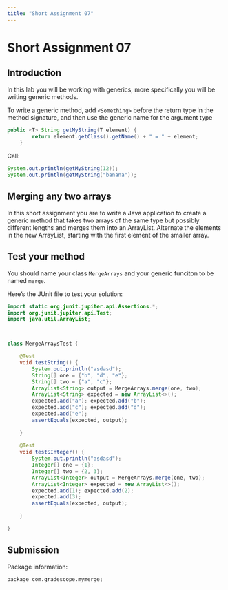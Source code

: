 ```yaml
---
title: "Short Assignment 07"
---
```


# Short Assignment 07

## Introduction 

In this lab you will be working with generics, more specifically you will be writing generic methods.

To write a generic method, add `<Something>` before the return type in the method signature, and then use the generic name for the argument type

```java
public <T> String getMyString(T element) {
		return element.getClass().getName() + " = " + element;
	}
```

Call:

```java
System.out.println(getMyString(12));
System.out.println(getMyString("banana"));
```

## Merging any two arrays

In this short assignment you are to write a Java application to create a generic method that takes two arrays of the same type but possibly different lengths and merges them into an ArrayList. Alternate the elements in the new ArrayList, starting with the first element of the smaller array.

## Test your method

You should name your class `MergeArrays` and your generic funciton to be named `merge`.

Here's the JUnit file to test your solution:

```java
import static org.junit.jupiter.api.Assertions.*;
import org.junit.jupiter.api.Test;
import java.util.ArrayList;



class MergeArraysTest {

	@Test
	void testString() {
		System.out.println("asdasd");
		String[] one = {"b", "d", "e"};
		String[] two = {"a", "c"};
		ArrayList<String> output = MergeArrays.merge(one, two);
		ArrayList<String> expected = new ArrayList<>();
		expected.add("a"); expected.add("b"); 
		expected.add("c"); expected.add("d");
		expected.add("e");
		assertEquals(expected, output);
		
	}
	
	@Test
	void testSInteger() {
		System.out.println("asdasd");
		Integer[] one = {1};
		Integer[] two = {2, 3};
		ArrayList<Integer> output = MergeArrays.merge(one, two);
		ArrayList<Integer> expected = new ArrayList<>();
		expected.add(1); expected.add(2); 
		expected.add(3);
		assertEquals(expected, output);
		
	}

}

```

## Submission

Package information:

`package com.gradescope.mymerge;`

